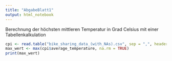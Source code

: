 ```yaml
---
title: "AbgabeBlatt1"
output: html_notebook
---
```

Berechnung der höchsten mittleren Temperatur in Grad Celsius mit einer Tabellenkalkulation
```r
cpi <- read.table("bike_sharing_data_(with_NAs).csv", sep = ",", header = TRUE) 
max_wert <- max(cpi$average_temperature, na.rm = TRUE)
print(max_wert)
```
